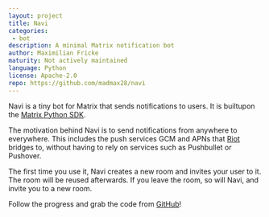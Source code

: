 ```yaml
---
layout: project
title: Navi
categories:
 - bot
description: A minimal Matrix notification bot
author: Maximilian Fricke
maturity: Not actively maintained
language: Python
license: Apache-2.0
repo: https://github.com/madmax28/navi
---
```


Navi is a tiny bot for Matrix that sends notifications to users. It is builtupon the [Matrix Python SDK](https://github.com/matrix-org/matrix-python-sdk).

The motivation behind Navi is to send notifications from anywhere to everywhere. This includes the push services GCM and APNs that [Riot](https://riot.im/) bridges to, without having to rely on services such as Pushbullet or Pushover.

The first time you use it, Navi creates a new room and invites your user to it. The room will be reused afterwards. If you leave the room, so will Navi, and invite you to a new room.

Follow the progress and grab the code from [GitHub](https://github.com/madmax28/navi)!
